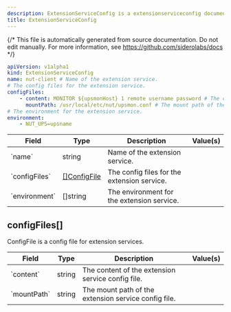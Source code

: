 ```yaml
---
description: ExtensionServiceConfig is a extensionserviceconfig document.
title: ExtensionServiceConfig
---
```


{/*
This file is automatically generated from source documentation.
Do not edit manually. For more information, see https://github.com/siderolabs/docs
*/}










```yaml
apiVersion: v1alpha1
kind: ExtensionServiceConfig
name: nut-client # Name of the extension service.
# The config files for the extension service.
configFiles:
    - content: MONITOR ${upsmonHost} 1 remote username password # The content of the extension service config file.
      mountPath: /usr/local/etc/nut/upsmon.conf # The mount path of the extension service config file.
# The environment for the extension service.
environment:
    - NUT_UPS=upsname
```


<table>
  <thead>
    <tr>
      <th>Field</th>
      <th>Type</th>
      <th>Description</th>
      <th>Value(s)</th>
    </tr>
  </thead>
  <tbody>
    <tr>
      <td>`name`</td>
      <td>string</td>
      <td>Name of the extension service.</td>
      <td></td>
    </tr>
    <tr>
      <td>`configFiles`</td>
      <td><a href="#configFiles.">[]ConfigFile</a></td>
      <td>The config files for the extension service.</td>
      <td></td>
    </tr>
    <tr>
      <td>`environment`</td>
      <td>[]string</td>
      <td>The environment for the extension service.</td>
      <td></td>
    </tr>
  </tbody>
</table>



## configFiles[]

ConfigFile is a config file for extension services.




<table>
  <thead>
    <tr>
      <th>Field</th>
      <th>Type</th>
      <th>Description</th>
      <th>Value(s)</th>
    </tr>
  </thead>
  <tbody>
    <tr>
      <td>`content`</td>
      <td>string</td>
      <td>The content of the extension service config file.</td>
      <td></td>
    </tr>
    <tr>
      <td>`mountPath`</td>
      <td>string</td>
      <td>The mount path of the extension service config file.</td>
      <td></td>
    </tr>
  </tbody>
</table>







